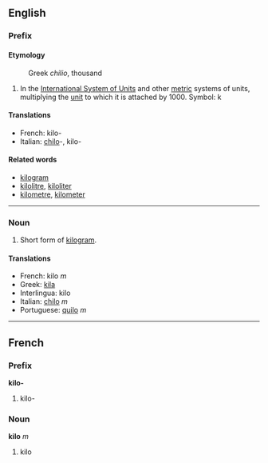 ==English==
===Prefix===
====Etymology====
:Greek ''chilio'', thousand

#In the [[International System of Units]] and other [[metric]] systems of units, multiplying the [[unit]] to which it is attached by 1000. Symbol: k

====Translations====
*French: kilo-
*Italian: [[chilo]]-, kilo-

====Related words====

*[[kilogram]]
*[[kilolitre]], [[kiloliter]]
*[[kilometre]], [[kilometer]]

----
===Noun===
#Short form of [[kilogram]].

====Translations====
*French: kilo ''m''
*Greek: [[kila]]
*Interlingua: kilo
*Italian: [[chilo]] ''m''
*Portuguese: [[quilo]] ''m''

----
==French==
===Prefix===
'''kilo-'''

#kilo-

===Noun===
'''kilo''' ''m''

#kilo